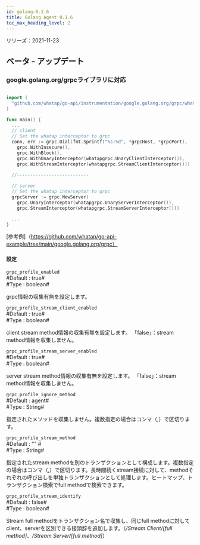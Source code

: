 ```yaml
---
id: golang-0.1.6
title: Golang Agent 0.1.6
toc_max_heading_level: 2
---
```



リリーズ：2021-11-23

## ベータ - アップデート

### google.golang.org/grpcライブラリに対応

```go title='설치 안내'

import (
  "github.com/whatap/go-api/instrumentation/google.golang.org/grpc/whatapgrpc"
)

func main() {
  ...
  // client
  // Set the whatap interceptor to grpc
  conn, err := grpc.Dial(fmt.Sprintf("%s:%d", *grpcHost, *grpcPort),
    grpc.WithInsecure(),
    grpc.WithBlock(),
    grpc.WithUnaryInterceptor(whatapgrpc.UnaryClientInterceptor()),
    grpc.WithStreamInterceptor(whatapgrpc.StreamClientInterceptor()))
      
  //---------------------------

  // server
  // Set the whatap interceptor to grpc
  grpcServer := grpc.NewServer(
    grpc.UnaryInterceptor(whatapgrpc.UnaryServerInterceptor()),
    grpc.StreamInterceptor(whatapgrpc.StreamServerInterceptor()))

  ...
}
```

[参考例]（https://github.com/whatap/go-api-example/tree/main/google.golang.org/grpc）

#### 設定

`grpc_profile_enabled`<br/>
#Default : true#<br/>
#Type : boolean# 

grpc情報の収集有無を設定します。 

`grpc_profile_stream_client_enabled`<br/>
#Default : true#<br/>
#Type : boolean#  

client stream method情報の収集有無を設定します。
「false」：stream method情報を収集しません。 

`grpc_profile_stream_server_enabled`<br/>
#Default : true#<br/>
#Type : boolean#  

server stream method情報の収集有無を設定します。
「false」：stream method情報を収集しません。 

`grpc_profile_ignore_method`<br/>
#Default : agent#<br/>
#Type : String# 

指定されたメソッドを収集しません。複数指定の場合はコンマ（,）で区切ります。

`grpc_profile_stream_method`<br/>
#Default : "" #<br/>
#Type : String# 

指定されたstream methodを別のトランザクションとして構成します。複数指定の場合はコンマ（,）で区切ります。長時間続くstream接続に対して、methodそれぞれの呼び出しを単独トランザクションとして処理します。ヒートマップ、トランザクション検索でfull methodで検索できます。 

`grpc_profile_stream_identify`<br/>
#Default : false#<br/>
#Type : boolean#  

Stream full methodをトランザクション名で収集し、同じfull methodに対してclient、serverを区別できる接頭辞を追加します。（_/Stream Client/[full method]_、_/Stream Server/[full method]_）
